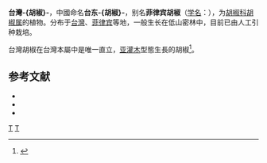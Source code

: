 {{NoteTA|1=台灣胡椒;zh-tw:台灣胡椒;zh-cn:台东胡椒;}}
{{Speciesbox 
| genus = Piper
| species = philippinum
| authority = Miq.
}}

'''台灣-{胡椒}-'''，中國命名'''台东-{胡椒}-'''，别名'''菲律宾胡椒'''（[[学名|学名]]：{{lang|la|''Piper philippinum''}}），为[[胡椒科|胡椒科]][[胡椒属|胡椒属]]的植物。分布于[[台灣|台灣]]、[[菲律宾|菲律宾]]等地，一般生长在低山密林中，目前已由人工引种栽培。

台灣胡椒在台灣本屬中是唯一直立，[[亚灌木|亚灌木]]型態生長的胡椒<ref>{{Cite book|url=https://books.google.com.tw/books?id=3eIuDwAAQBAJ&dq=%22%E5%8F%B0%E7%81%A3%E8%83%A1%E6%A4%92%22&hl=zh-TW&source=gbs_navlinks_s|title=台灣原生植物全圖鑑第一卷：蘇鐵科──蘭科（雙袋蘭屬）（APG IV增訂版）|last=鐘詩文|first=|last2=許天銓|publisher=貓頭鷹|year=2017|isbn=9862623179|location=|pages=134|access-date=2018-07-26|archive-date=2018-07-26|archive-url=https://web.archive.org/web/20180726135313/https://books.google.com.tw/books?id=3eIuDwAAQBAJ&dq=%22%E5%8F%B0%E7%81%A3%E8%83%A1%E6%A4%92%22&hl=zh-TW&source=gbs_navlinks_s|dead-url=no}}</ref>。

== 参考文献 ==
{{Reflist}}
{{reflistH}}
*{{cite web|url= http://www.bioinfo.cn/db05/KmzwSpecies.php?action=view&id=16967|title= 台东胡椒|work= 《中国高等植物数据库全库》|publisher= 中国科学院微生物研究所|author= 昆明植物研究所|accessdate= 2018-07-26|deadurl= yes|archiveurl= https://web.archive.org/web/20160305022204/http://www.bioinfo.cn/db05/KmzwSpecies.php?action=view&id=16967|archivedate= 2016-03-05|date= }}
*{{cite web |author1=彭鏡毅 |title=臺灣胡椒 |url=http://taibnet.sinica.edu.tw/chi/taibnet_species_detail.php?name_code=203853 |publisher=台灣物種名錄 |accessdate=2018-07-26 |archive-date=2018-07-26 |archive-url=https://web.archive.org/web/20180726170008/http://taibnet.sinica.edu.tw/chi/taibnet_species_detail.php?name_code=203853 |dead-url=no }}
*{{cite web|url= http://kmweb.coa.gov.tw/subject/ct.asp?xItem=104625&ctNode=2853&mp=169&kpi=0|title= 台灣胡椒|publisher= 行政院農業委員會|author= 保健植物館|access-date= 2014-04-08|archive-date= 2018-07-26|archive-url= https://web.archive.org/web/20180726170005/http://kmweb.coa.gov.tw/subject/ct.asp?xItem=104625&ctNode=2853&mp=169&kpi=0|dead-url= no}}
{{reflistF}}

{{Taxonbar|from=Q10913862}}

{{DEFAULTSORT:T}}
[[Category:胡椒属|T]]
[[Category:台灣植物|T]]